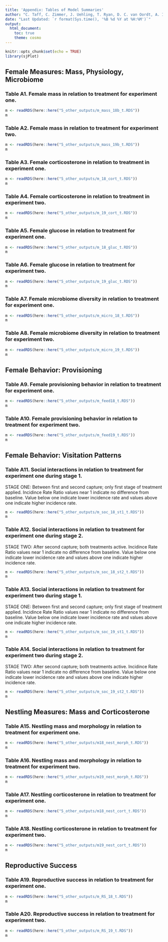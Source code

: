 ```yaml
---
title: 'Appendix: Tables of Model Summaries'
author: "C. Taff, C. Zimmer, J. Uehling, T. Ryan, D. C. van Oordt, A. Injaian, M. Vitousek"
date: "Last Updated: `r format(Sys.time(), '%B %d %Y at %H:%M')`"
output: 
  html_document:
    toc: true
    theme: cosmo
---
```


```r
knitr::opts_chunk$set(echo = TRUE)
library(sjPlot)
```

## **Female Measures: Mass, Physiology, Microbiome**

### **Table A1.** Female mass in relation to treatment for experiment one.

```r
m <- readRDS(here::here("5_other_outputs/m_mass_18b_t.RDS"))
m
```
 
 
### **Table A2.** Female mass in relation to treatment for experiment two.

```r
m <- readRDS(here::here("5_other_outputs/m_mass_19b_t.RDS"))
m
```

 
### **Table A3.** Female corticosterone in relation to treatment in experiment one.

```r
m <- readRDS(here::here("5_other_outputs/m_18_cort_t.RDS"))
m
```
 
### **Table A4.** Female corticosterone in relation to treatment in experiment two.

```r
m <- readRDS(here::here("5_other_outputs/m_19_cort_t.RDS"))
m
```

### **Table A5.** Female glucose in relation to treatment for experiment one.
```r
m <- readRDS(here::here("5_other_outputs/m_18_gluc_t.RDS"))
m
```


### **Table A6.** Female glucose in relation to treatment for experiment two.
```r
m <- readRDS(here::here("5_other_outputs/m_19_gluc_t.RDS"))
m
```


### **Table A7.** Female microbiome diversity in relation to treatment for experiment one.
```r
m <- readRDS(here::here("5_other_outputs/m_micro_18_t.RDS"))
m
```


### **Table A8.** Female microbiome diversity in relation to treatment for experiment two.
```r
m <- readRDS(here::here("5_other_outputs/m_micro_19_t.RDS"))
m
```


## **Female Behavior: Provisioning**

### **Table A9.** Female provisioning behavior in relation to treatment for experiment one.
```r
m <- readRDS(here::here("5_other_outputs/m_feed18_t.RDS"))
m
```
### **Table A10.** Female provisioning behavior in relation to treatment for experiment two.
```r
m <- readRDS(here::here("5_other_outputs/m_feed19_t.RDS"))
m
```

## **Female Behavior: Visitation Patterns**

### **Table A11.** Social interactions in relation to treatment for experiment one during stage 1. 

STAGE ONE: Between first and second capture; only first stage of treatment applied. Incidince Rate Ratio values near 1 indicate no difference from baseline. Value below one indicate lower incidence rate and values above one indicate higher incidence rate.  

```r
m <- readRDS(here::here("5_other_outputs/m_soc_18_st1_t.RDS"))
m
```
 
### **Table A12.** Social interactions in relation to treatment for experiment one during stage 2. 

STAGE TWO: After second capture; both treatments active. Incidince Rate Ratio values near 1 indicate no difference from baseline. Value below one indicate lower incidence rate and values above one indicate higher incidence rate. 

```r
m <- readRDS(here::here("5_other_outputs/m_soc_18_st2_t.RDS"))
m
```

### **Table A13.** Social interactions in relation to treatment for experiment two during stage 1. 

STAGE ONE: Between first and second capture; only first stage of treatment applied. Incidince Rate Ratio values near 1 indicate no difference from baseline. Value below one indicate lower incidence rate and values above one indicate higher incidence rate.  

```r
m <- readRDS(here::here("5_other_outputs/m_soc_19_st1_t.RDS"))
m
```
 
### **Table A14.** Social interactions in relation to treatment for experiment two during stage 2. 

STAGE TWO: After second capture; both treatments active. Incidince Rate Ratio values near 1 indicate no difference from baseline. Value below one indicate lower incidence rate and values above one indicate higher incidence rate. 

```r
m <- readRDS(here::here("5_other_outputs/m_soc_19_st2_t.RDS"))
m
```

## **Nestling Measures: Mass and Corticosterone**

### **Table A15.** Nestling mass and morphology in relation to treatment for experiment one.
```r
m <- readRDS(here::here("5_other_outputs/m18_nest_morph_t.RDS"))
m
```


### **Table A16.** Nestling mass and morphology in relation to treatment for experiment two.
```r
m <- readRDS(here::here("5_other_outputs/m19_nest_morph_t.RDS"))
m
```


### **Table A17.** Nestling corticosterone in relation to treatment for experiment one.
```r
m <- readRDS(here::here("5_other_outputs/m18_nest_cort_t.RDS"))
m
```


### **Table A18.** Nestling corticosterone in relation to treatment for experiment two.
```r
m <- readRDS(here::here("5_other_outputs/m19_nest_cort_t.RDS"))
m
```



## **Reproductive Success**

### **Table A19.** Reproductive success in relation to treatment for experiment one.
```r
m <- readRDS(here::here("5_other_outputs/m_RS_18_t.RDS"))
m
```

### **Table A20.** Reproductive success in relation to treatment for experiment two.
```r
m <- readRDS(here::here("5_other_outputs/m_RS_19_t.RDS"))
m
```



